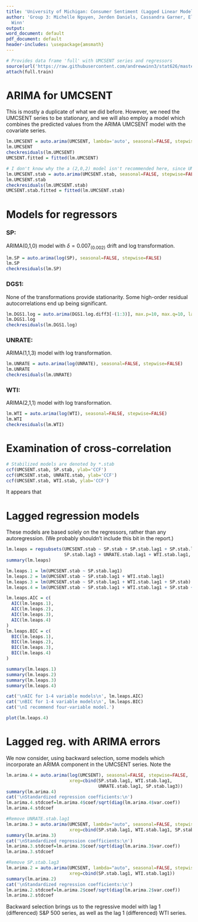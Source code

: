 ```yaml
---
title: 'University of Michigan: Consumer Sentiment (Lagged Linear Models)'
author: 'Group 3: Michelle Nguyen, Jerden Daniels, Cassandra Garner, Eli Hymson, Andrew
  Winn'
output:
word_document: default
pdf_document: default
header-includes: \usepackage{amsmath}
---
```


```r
# Provides data frame 'full' with UMCSENT series and regressors
source(url('https://raw.githubusercontent.com/andrewwinn3/stat626/master/Data/Setup.R'))
attach(full.train)
```

# ARIMA for UMCSENT
This is mostly a duplicate of what we did before. However, we need the UMCSENT series to be stationary, and we will also employ a model which combines the predicted values from the ARIMA UMCSENT model with the covariate series.
```r
lm.UMCSENT = auto.arima(UMCSENT, lambda='auto', seasonal=FALSE, stepwise = FALSE)
lm.UMCSENT
checkresiduals(lm.UMCSENT)
UMCSENT.fitted = fitted(lm.UMCSENT)

# I don't know why the a (2,0,2) model isn't recommended here, since UMCSENT.stab is produced by the recommendationded transformation in the previous code, being a (2,1,2) model with $\lambda = 2$ Box-Cox transformation.
lm.UMCSENT.stab = auto.arima(UMCSENT.stab, seasonal=FALSE, stepwise=FALSE)
lm.UMCSENT.stab
checkresiduals(lm.UMCSENT.stab)
UMCSENT.stab.fitted = fitted(lm.UMCSENT.stab)
```


# Models for regressors

### SP:
ARIMA(0,1,0) model with $\delta = 0.007_{(0.002)}$ drift and log transformation.
```r
lm.SP = auto.arima(log(SP), seasonal=FALSE, stepwise=FALSE)
lm.SP
checkresiduals(lm.SP)
```

### DGS1:
None of the transformations provide stationarity. Some high-order residual autocorrelations end up being significant.
```r
lm.DGS1.log = auto.arima(DGS1.log.diff3[-(1:3)], max.p=10, max.q=10, lambda="auto", seasonal=FALSE, stepwise=FALSE)
lm.DGS1.log
checkresiduals(lm.DGS1.log)
```

### UNRATE:
ARIMA(1,1,3) model with log transformation.
```r
lm.UNRATE = auto.arima(log(UNRATE), seasonal=FALSE, stepwise=FALSE)
lm.UNRATE
checkresiduals(lm.UNRATE)
```

### WTI:
ARIMA(2,1,1) model with log transformation.
```r
lm.WTI = auto.arima(log(WTI), seasonal=FALSE, stepwise=FALSE)
lm.WTI
checkresiduals(lm.WTI)
```

# Examination of cross-correlation
```r
# Stabilized models are denoted by *.stab
ccf(UMCSENT.stab, SP.stab, ylab='CCF')
ccf(UMCSENT.stab, UNRATE.stab, ylab='CCF')
ccf(UMCSENT.stab, WTI.stab, ylab='CCF')
```  

It appears that 
 
# Lagged regression models
These models are based solely on the regressors, rather than any autoregression. (We probably shouldn't include this bit in the report.)
```r
lm.leaps = regsubsets(UMCSENT.stab ~ SP.stab + SP.stab.lag1 + SP.stab.lag2 +
                      SP.stab.lag3 + UNRATE.stab.lag1 + WTI.stab.lag1, data = full.train)
summary(lm.leaps)

lm.leaps.1 = lm(UMCSENT.stab ~ SP.stab.lag1)
lm.leaps.2 = lm(UMCSENT.stab ~ SP.stab.lag1 + WTI.stab.lag1)
lm.leaps.3 = lm(UMCSENT.stab ~ SP.stab.lag1 + WTI.stab.lag1 + SP.stab)
lm.leaps.4 = lm(UMCSENT.stab ~ SP.stab.lag1 + WTI.stab.lag1 + SP.stab + SP.stab.lag2)

lm.leaps.AIC = c(
  AIC(lm.leaps.1),
  AIC(lm.leaps.2),
  AIC(lm.leaps.3),
  AIC(lm.leaps.4)
)
lm.leaps.BIC = c(
  BIC(lm.leaps.1),
  BIC(lm.leaps.2),
  BIC(lm.leaps.3),
  BIC(lm.leaps.4)
)

summary(lm.leaps.1)
summary(lm.leaps.2)
summary(lm.leaps.3)
summary(lm.leaps.4)

cat('\nAIC for 1-4 variable models\n', lm.leaps.AIC)
cat('\nBIC for 1-4 variable models\n', lm.leaps.BIC)
cat('\nI recommend four-variable model.')

plot(lm.leaps.4)
```

# Lagged reg. with ARIMA errors
We now consider, using backward selection, some models which incorporate an ARIMA component in the UMCSENT series. Note the 

```r
lm.arima.4 = auto.arima(log(UMCSENT), seasonal=FALSE, stepwise=FALSE,
                        xreg=cbind(SP.stab.lag1, WTI.stab.lag1,
                                   UNRATE.stab.lag1, SP.stab.lag3))
summary(lm.arima.4)
cat('\nStandardized regression coefficients:\n')
lm.arima.4.stdcoef=lm.arima.4$coef/sqrt(diag(lm.arima.4$var.coef))
lm.arima.4.stdcoef

#Remove UNRATE.stab.lag1
lm.arima.3 = auto.arima(UMCSENT, lambda="auto", seasonal=FALSE, stepwise=FALSE,
                        xreg=cbind(SP.stab.lag1, WTI.stab.lag1, SP.stab.lag3))
summary(lm.arima.3)
cat('\nStandardized regression coefficients:\n')
lm.arima.3.stdcoef=lm.arima.3$coef/sqrt(diag(lm.arima.3$var.coef))
lm.arima.3.stdcoef

#Remove SP.stab.lag3
lm.arima.2 = auto.arima(UMCSENT, lambda="auto", seasonal=FALSE, stepwise=FALSE,
                        xreg=cbind(SP.stab.lag1, WTI.stab.lag1))
summary(lm.arima.2)
cat('\nStandardized regression coefficients:\n')
lm.arima.2.stdcoef=lm.arima.2$coef/sqrt(diag(lm.arima.2$var.coef))
lm.arima.2.stdcoef
```

Backward selection brings us to the regressive model with lag 1 (differenced) S&P 500 series, as well as the lag 1 (differenced) WTI series.
